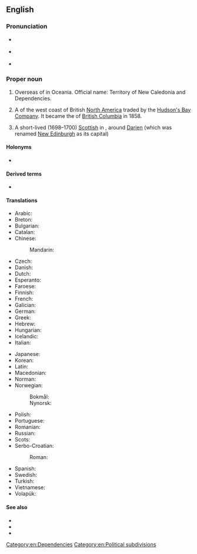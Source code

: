 ==English==
{{wikipedia}}

===Pronunciation===
* {{a|UK}} {{IPA|en|/ˈnjuː ˌkæl.ɪˈdəʊ.ni.ə/|/ˈnjuː ˌkæl.əˈdəʊ.ni.ə/}}
* {{a|US}} {{IPA|en|/ˈnu ˌkæl.ɪˈdoʊ.ni.ə/|/ˈnu ˌkæl.əˈdoʊ.ni.ə/}}
* {{audio|en|en-us-New Caledonia.ogg|Audio (US)}}

===Proper noun===
{{en-proper noun|head=[[new|New]] [[Caledonia]]}}

# Overseas {{l|en|territory}} of {{l|en|France}} in Oceania. Official name: Territory of New Caledonia and Dependencies.
# {{lb|en|historical}} A {{l|en|district}} of the west coast of British [[North America]] traded by the [[Hudson's Bay Company]]. It became the {{l|en|colony}} of [[British Columbia]] in 1858.
# {{lb|en|historical}} A short-lived (1698–1700) [[Scottish]] {{l|en|colony}} in {{l|en|Panama}}, around [[Darien]] (which was renamed [[New Edinburgh]] as its capital)

====Holonyms====
* {{l|en|Melanesia}}

====Derived terms====
* {{l|en|New Caledonian}}

====Translations====
{{trans-top|overseas territory of France}}
* Arabic: {{t|ar|كَالِيدُونِيَا اَلْجَدِيدَة|f}}
* Breton: {{t|br|Kaledonia Nevez}}
* Bulgarian: {{t|bg|Нова Каледония}}
* Catalan: {{t+|ca|Nova Caledònia|f}}
* Chinese:
*: Mandarin: {{t+|cmn|新喀里多尼亚|tr=Xīn-Kèliduōníyǎ|sc=Hani}}
* Czech: {{t|cs|Nová Kaledonie}}
* Danish: {{t|da|Ny Kaledonien}}
* Dutch: {{t+|nl|Nieuw-Caledonië|n}}
* Esperanto: {{t|eo|Nov-Kaledonio}}
* Faroese: {{t|fo|Ný Kaledonia|n}}
* Finnish: {{t+|fi|Uusi-Kaledonia}}
* French: {{t+|fr|Nouvelle-Calédonie|f}}
* Galician: {{t+|gl|Nova Caledonia|f}}
* German: {{t+|de|Neukaledonien|n}}
* Greek: {{t+|el|Νέα Καληδονία|f}}
* Hebrew: {{t|he|קלדוניה החדשה|tr=Kaledonia ha-Khadasha}}
* Hungarian: {{t+|hu|Új-Kaledónia}}
* Icelandic: {{t|is|Nýja-Kaledónía|f}}
* Italian: {{t|it|Nuova Caledonia|f}}
{{trans-mid}}
* Japanese: {{t|ja|ニューカレドニア|tr=Nyūkaredonia}}
* Korean: {{t|ko|뉴칼레도니아|tr=Nyukalledonia}}
* Latin: {{t|la|Nova Caledonia|f}}
* Macedonian: {{t|mk|Но́ва Каледо́нија|f}}
* Norman: {{t|nrf|Nouvelle Calédonie|f}}
* Norwegian: 
*: Bokmål: {{t|nb|Ny-Caledonia}}
*: Nynorsk: {{t|nn|Ny-Caledonia}}
* Polish: {{t+|pl|Nowa Kaledonia|f}}
* Portuguese: {{t+|pt|Nova Caledónia|f}}
* Romanian: {{t|ro|Noua Caledonie|f}}
* Russian: {{t|ru|Но́вая Каледо́ния|f}}
* Scots: {{t|sco|New Caledon}}
* Serbo-Croatian:
*: Roman: {{t|sh|Nova Kaledonija|f}}
* Spanish: {{t+|es|Nueva Caledonia|f}}
* Swedish: {{t+|sv|Nya Kaledonien}}
* Turkish: {{t+|tr|Yeni Kaledonya}}
* Vietnamese: {{t|vi|Tân Thế giới}}
* Volapük: {{t+|vo|Nula-Kaledän}}
{{trans-bottom}}

====See also====
* {{l|en|Caledonia}}
* {{l|en|Kanak}}
* {{l|en|Appendix:Countries of the world|Countries of the world}}

[[Category:en:Dependencies]]
[[Category:en:Political subdivisions]]